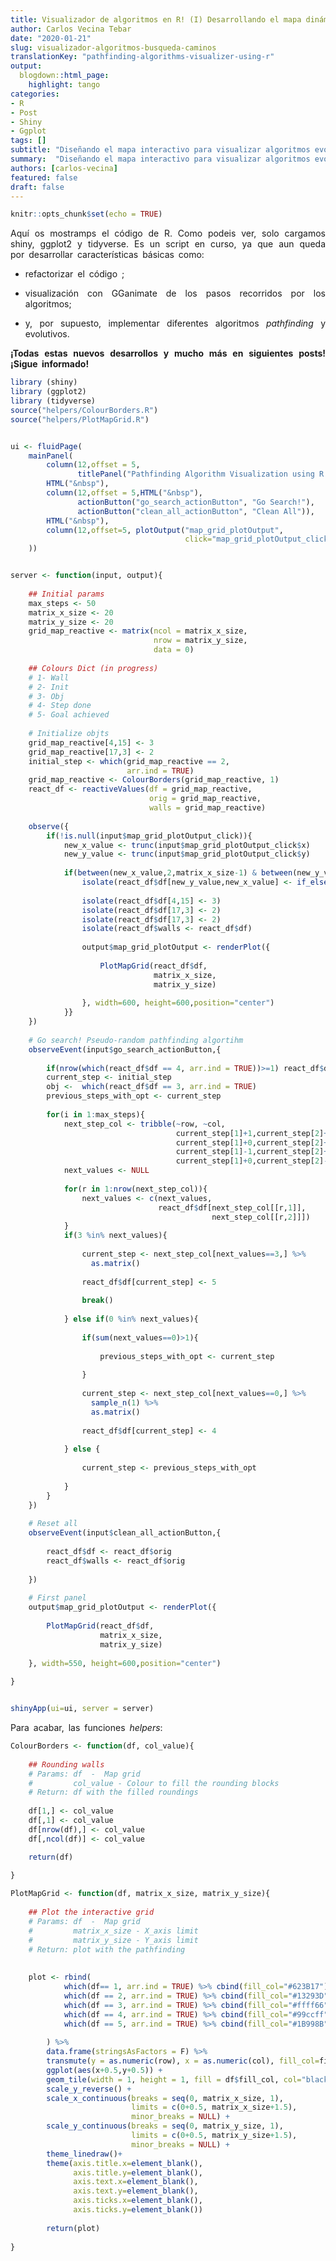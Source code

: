 ```yaml
---
title: Visualizador de algoritmos en R! (I) Desarrollando el mapa dinámico
author: Carlos Vecina Tebar
date: "2020-01-21"
slug: visualizador-algoritmos-busqueda-caminos
translationKey: "pathfinding-algorithms-visualizer-using-r"
output:
  blogdown::html_page:
    highlight: tango
categories:
- R
- Post
- Shiny
- Ggplot
tags: []
subtitle: "Diseñando el mapa interactivo para visualizar algoritmos evolutivos y de búsqueda de caminos."
summary:  "Diseñando el mapa interactivo para visualizar algoritmos evolutivos y de búsqueda de caminos."
authors: [carlos-vecina]
featured: false
draft: false
---
```


```r
knitr::opts_chunk$set(echo = TRUE)
```


Aquí os mostramps el código de R. Como podeis ver, solo cargamos shiny, ggplot2 y tidyverse. Es un script en curso, ya que aun queda por desarrollar características básicas como:

- refactorizar el código ;

- visualización con GGanimate de los pasos recorridos por los algoritmos;

- y, por supuesto, implementar diferentes algoritmos *pathfinding* y evolutivos.



**¡Todas estas nuevos desarrollos y mucho más en siguientes posts! ¡Sigue informado!**
```r
library (shiny)
library (ggplot2)
library (tidyverse)
source("helpers/ColourBorders.R")
source("helpers/PlotMapGrid.R")


ui <- fluidPage(
    mainPanel(
        column(12,offset = 5, 
               titlePanel("Pathfinding Algorithm Visualization using R!")),
        HTML("&nbsp"),
        column(12,offset = 5,HTML("&nbsp"),
               actionButton("go_search_actionButton", "Go Search!"),
               actionButton("clean_all_actionButton", "Clean All")),
        HTML("&nbsp"),
        column(12,offset=5, plotOutput("map_grid_plotOutput",
                                       click="map_grid_plotOutput_click"))
    ))


server <- function(input, output){
    
    ## Initial params
    max_steps <- 50
    matrix_x_size <- 20
    matrix_y_size <- 20
    grid_map_reactive <- matrix(ncol = matrix_x_size,
                                nrow = matrix_y_size,
                                data = 0)    
    
    ## Colours Dict (in progress)
    # 1- Wall
    # 2- Init
    # 3- Obj
    # 4- Step done
    # 5- Goal achieved
    
    # Initialize objts
    grid_map_reactive[4,15] <- 3                                                           # obj
    grid_map_reactive[17,3] <- 2                                                           # init
    initial_step <- which(grid_map_reactive == 2,
                          arr.ind = TRUE)
    grid_map_reactive <- ColourBorders(grid_map_reactive, 1)                               # rounding walls
    react_df <- reactiveValues(df = grid_map_reactive,
                               orig = grid_map_reactive,
                               walls = grid_map_reactive)
    
    observe({
        if(!is.null(input$map_grid_plotOutput_click)){
            new_x_value <- trunc(input$map_grid_plotOutput_click$x)
            new_y_value <- trunc(input$map_grid_plotOutput_click$y)
            
            if(between(new_x_value,2,matrix_x_size-1) & between(new_y_value,2,matrix_y_size-1)){
                isolate(react_df$df[new_y_value,new_x_value] <- if_else(react_df$df[new_y_value,new_x_value]==0,
                                                                        1,0))
                isolate(react_df$df[4,15] <- 3)
                isolate(react_df$df[17,3] <- 2)
                isolate(react_df$df[17,3] <- 2)
                isolate(react_df$walls <- react_df$df)
                
                output$map_grid_plotOutput <- renderPlot({
                    
                    PlotMapGrid(react_df$df,
                                matrix_x_size,
                                matrix_y_size)
                    
                }, width=600, height=600,position="center")
            }}
    }) 
    
    # Go search! Pseudo-random pathfinding algortihm
    observeEvent(input$go_search_actionButton,{
        
        if(nrow(which(react_df$df == 4, arr.ind = TRUE))>=1) react_df$df <- react_df$walls   # click search without clean
        current_step <- initial_step 
        obj <-  which(react_df$df == 3, arr.ind = TRUE)
        previous_steps_with_opt <- current_step
        
        for(i in 1:max_steps){
            next_step_col <- tribble(~row, ~col,
                                     current_step[1]+1,current_step[2]+0,
                                     current_step[1]+0,current_step[2]+1,
                                     current_step[1]-1,current_step[2]+0,
                                     current_step[1]+0,current_step[2]-1)
            next_values <- NULL
            
            for(r in 1:nrow(next_step_col)){
                next_values <- c(next_values,
                                 react_df$df[next_step_col[[r,1]],
                                             next_step_col[[r,2]]])
            }
            if(3 %in% next_values){
                
                current_step <- next_step_col[next_values==3,] %>%
                  as.matrix()
                
                react_df$df[current_step] <- 5
                
                break()
                
            } else if(0 %in% next_values){
                
                if(sum(next_values==0)>1){
                    
                    previous_steps_with_opt <- current_step
                    
                }
                
                current_step <- next_step_col[next_values==0,] %>% 
                  sample_n(1) %>% 
                  as.matrix()
                
                react_df$df[current_step] <- 4
                
            } else {
                
                current_step <- previous_steps_with_opt
                
            }
        }
    })
    
    # Reset all
    observeEvent(input$clean_all_actionButton,{
        
        react_df$df <- react_df$orig
        react_df$walls <- react_df$orig
        
    })
    
    # First panel
    output$map_grid_plotOutput <- renderPlot({
        
        PlotMapGrid(react_df$df,
                    matrix_x_size,
                    matrix_y_size)
        
    }, width=550, height=600,position="center")
    
}


shinyApp(ui=ui, server = server)
```
 
 
Para acabar, las funciones *helpers*:

```r

ColourBorders <- function(df, col_value){
    
    ## Rounding walls 
    # Params: df  -  Map grid
    #         col_value - Colour to fill the rounding blocks
    # Return: df with the filled roundings
    
    df[1,] <- col_value
    df[,1] <- col_value
    df[nrow(df),] <- col_value
    df[,ncol(df)] <- col_value

    return(df)
    
}

PlotMapGrid <- function(df, matrix_x_size, matrix_y_size){
    
    ## Plot the interactive grid 
    # Params: df  -  Map grid
    #         matrix_x_size - X_axis limit
    #         matrix_y_size - Y_axis limit
    # Return: plot with the pathfinding
    
    
    plot <- rbind(
            which(df== 1, arr.ind = TRUE) %>% cbind(fill_col="#623B17"),
            which(df == 2, arr.ind = TRUE) %>% cbind(fill_col="#13293D"),
            which(df == 3, arr.ind = TRUE) %>% cbind(fill_col="#ffff66"),
            which(df == 4, arr.ind = TRUE) %>% cbind(fill_col="#99ccff"),
            which(df == 5, arr.ind = TRUE) %>% cbind(fill_col="#1B998B")
            
        ) %>% 
        data.frame(stringsAsFactors = F) %>%
        transmute(y = as.numeric(row), x = as.numeric(col), fill_col=fill_col) %>% 
        ggplot(aes(x+0.5,y+0.5)) +
        geom_tile(width = 1, height = 1, fill = df$fill_col, col="black") +
        scale_y_reverse() +
        scale_x_continuous(breaks = seq(0, matrix_x_size, 1),
                           limits = c(0+0.5, matrix_x_size+1.5), 
                           minor_breaks = NULL) +
        scale_y_continuous(breaks = seq(0, matrix_y_size, 1),
                           limits = c(0+0.5, matrix_y_size+1.5),
                           minor_breaks = NULL) +
        theme_linedraw()+
        theme(axis.title.x=element_blank(),
              axis.title.y=element_blank(),
              axis.text.x=element_blank(),
              axis.text.y=element_blank(),
              axis.ticks.x=element_blank(),
              axis.ticks.y=element_blank())
    
        return(plot)
    
}

```

<style>
body {
text-align: justify}
p {
  word-spacing: 3px;
}
</style>

<script type="text/javascript" src="//downloads.mailchimp.com/js/signup-forms/popup/unique-methods/embed.js" data-dojo-config="usePlainJson: true, isDebug: false"></script><script type="text/javascript">window.dojoRequire(["mojo/signup-forms/Loader"], function(L) { L.start({"baseUrl":"mc.us4.list-manage.com","uuid":"91551f7ed29389a0de4f47665","lid":"d95c503a48","uniqueMethods":true}) })</script>

